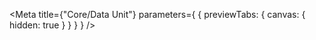 
<Meta
  title={"Core/Data Unit"}
  parameters={
    {
      previewTabs: {
        canvas: {
          hidden: true
        }
      }
    }
  }
/>

<D2DataUnitPageIndex />
